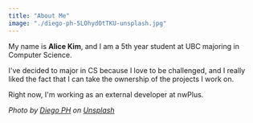 ```yaml
---
title: "About Me"
image: "./diego-ph-5LOhydOtTKU-unsplash.jpg"
---
```


My name is <b>Alice Kim</b>, and I am a 5th year student at UBC majoring in Computer Science.

I've decided to major in CS because I love to be challenged, and I really liked the fact that I can take the ownership of the projects I work on.

Right now, I'm working as an external developer at <Underlining color={Theme.colors.nwPlus} hoverColor={Theme.colors.nwPlus}>nwPlus</Underlining>.

<i>Photo by <a href="https://unsplash.com/@jdiegoph?utm_source=unsplash&amp;utm_medium=referral&amp;utm_content=creditCopyText">Diego PH</a> on <a href="https://unsplash.com/s/photos/space?utm_source=unsplash&amp;utm_medium=referral&amp;utm_content=creditCopyText">Unsplash</a></i>
